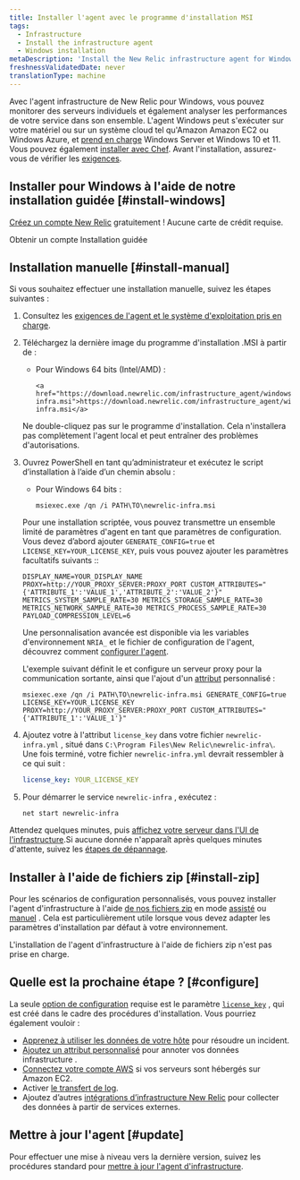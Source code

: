 ```yaml
---
title: Installer l'agent avec le programme d'installation MSI
tags:
  - Infrastructure
  - Install the infrastructure agent
  - Windows installation
metaDescription: 'Install the New Relic infrastructure agent for Windows with a simple headless MSI, and do basic configuration.'
freshnessValidatedDate: never
translationType: machine
---
```


Avec l&apos;agent infrastructure de New Relic pour Windows, vous pouvez monitorer des serveurs individuels et également analyser les performances de votre service dans son ensemble. L&apos;agent Windows peut s&apos;exécuter sur votre matériel ou sur un système cloud tel qu&apos;Amazon Amazon EC2 ou Windows Azure, et [prend en charge](/docs/infrastructure/install-infrastructure-agent/get-started/requirements-infrastructure-agent) Windows Server et Windows 10 et 11. Vous pouvez également [installer avec Chef](/docs/infrastructure/new-relic-infrastructure/config-management-tools/configure-new-relic-infrastructure-using-chef). Avant l&apos;installation, assurez-vous de vérifier les [exigences](/docs/infrastructure/new-relic-infrastructure/getting-started/compatibility-requirements-new-relic-infrastructurets).

## Installer pour Windows à l&apos;aide de notre installation guidée [#install-windows]

[Créez un compte New Relic](https://newrelic.com/signup) gratuitement ! Aucune carte de crédit requise.

<ButtonGroup>
  <ButtonLink role="button" to="https://newrelic.com/signup" variant="primary">
    Obtenir un compte
  </ButtonLink>

  <ButtonLink role="button" to="https://one.newrelic.com/marketplace/install-data-source?state=fbe85f19-a04c-7a2b-0765-3a96ab418be6" variant="primary">
    Installation guidée
  </ButtonLink>
</ButtonGroup>

## Installation manuelle [#install-manual]

Si vous souhaitez effectuer une installation manuelle, suivez les étapes suivantes :

1. Consultez les [exigences de l&apos;agent et le système d&apos;exploitation pris en charge](/docs/infrastructure/new-relic-infrastructure/getting-started/compatibility-requirements-new-relic-infrastructure).

2. Téléchargez la dernière image du programme d&apos;installation .MSI à partir de :

   * Pour Windows 64 bits (Intel/AMD) :
     ```
     <a href="https://download.newrelic.com/infrastructure_agent/windows/newrelic-infra.msi">https://download.newrelic.com/infrastructure_agent/windows/newrelic-infra.msi</a>
     ```

   <Callout variant="important">
     Ne double-cliquez pas sur le programme d&apos;installation. Cela n&apos;installera pas complètement l&apos;agent local et peut entraîner des problèmes d&apos;autorisations.
   </Callout>

3. Ouvrez PowerShell en tant qu’administrateur et exécutez le script d’installation à l’aide d’un chemin absolu :

   * Pour Windows 64 bits :
     ```shell
     msiexec.exe /qn /i PATH\TO\newrelic-infra.msi
     ```

   Pour une installation scriptée, vous pouvez transmettre un ensemble limité de paramètres d&apos;agent en tant que paramètres de configuration. Vous devez d’abord ajouter `GENERATE_CONFIG=true` et `LICENSE_KEY=YOUR_LICENSE_KEY`, puis vous pouvez ajouter les paramètres facultatifs suivants ::

   ```shell
   DISPLAY_NAME=YOUR_DISPLAY_NAME PROXY=http://YOUR_PROXY_SERVER:PROXY_PORT CUSTOM_ATTRIBUTES="{'ATTRIBUTE_1':'VALUE_1','ATTRIBUTE_2':'VALUE_2'}" METRICS_SYSTEM_SAMPLE_RATE=30 METRICS_STORAGE_SAMPLE_RATE=30 METRICS_NETWORK_SAMPLE_RATE=30 METRICS_PROCESS_SAMPLE_RATE=30 PAYLOAD_COMPRESSION_LEVEL=6
   ```

   Une personnalisation avancée est disponible via les variables d&apos;environnement `NRIA_` et le fichier de configuration de l&apos;agent, découvrez comment [configurer l&apos;agent](/docs/infrastructure/install-infrastructure-agent/configuration/configure-infrastructure-agent/).

   L&apos;exemple suivant définit le <InlinePopover type="licenseKey" />et configure un serveur proxy pour la communication sortante, ainsi que l&apos;ajout d&apos;un [attribut](/docs/using-new-relic/welcome-new-relic/get-started/glossary#attribute) personnalisé :

   ```shell
   msiexec.exe /qn /i PATH\TO\newrelic-infra.msi GENERATE_CONFIG=true LICENSE_KEY=YOUR_LICENSE_KEY PROXY=http://YOUR_PROXY_SERVER:PROXY_PORT CUSTOM_ATTRIBUTES="{'ATTRIBUTE_1':'VALUE_1'}"
   ```

4. Ajoutez votre <InlinePopover type="licenseKey" />à l&apos;attribut `license_key` dans votre fichier `newrelic-infra.yml` , situé dans `C:\Program Files\New Relic\newrelic-infra\`. Une fois terminé, votre fichier `newrelic-infra.yml` devrait ressembler à ce qui suit :

   ```yml
   license_key: YOUR_LICENSE_KEY
   ```

5. Pour démarrer le service `newrelic-infra` , exécutez :

   ```shell
   net start newrelic-infra
   ```

Attendez quelques minutes, puis [affichez votre serveur dans l&apos;UI de l&apos;infrastructure](/docs/infrastructure/infrastructure-ui-pages/infra-ui-overview).Si aucune donnée n&apos;apparaît après quelques minutes d&apos;attente, suivez les [étapes de dépannage](/docs/infrastructure/new-relic-infrastructure/troubleshooting/no-data-appears-infrastructure).

## Installer à l&apos;aide de fichiers zip [#install-zip]

Pour les scénarios de configuration personnalisés, vous pouvez installer l&apos;agent d&apos;infrastructure à l&apos;aide [de nos fichiers zip](https://download.newrelic.com/infrastructure_agent/binaries/windows/) en mode [assisté](/docs/infrastructure/install-configure-infrastructure/windows-installation/assisted-install-infrastructure-windows) ou [manuel](/docs/infrastructure/install-configure-infrastructure/windows-installation/manual-install-infrastructure-windows) . Cela est particulièrement utile lorsque vous devez adapter les paramètres d&apos;installation par défaut à votre environnement.

<Callout variant="caution">
  L&apos;installation de l&apos;agent d&apos;infrastructure à l&apos;aide de fichiers zip n&apos;est pas prise en charge.
</Callout>

<InstallFeedback />

## Quelle est la prochaine étape ? [#configure]

La seule [option de configuration](/docs/infrastructure/install-configure-infrastructure/configuration/configure-infrastructure-agent) requise est le paramètre [`license_key`](/docs/Infrastructure-configure-your-agent#conf-license_key) , qui est créé dans le cadre des procédures d&apos;installation. Vous pourriez également vouloir :

* [Apprenez à utiliser les données de votre hôte](/docs/tutorial-troubleshoot-infra-hosts/diagnose-app-infra-data) pour résoudre un incident.
* [Ajoutez un attribut personnalisé](/docs/Infrastructure-configure-your-agent#conf-custom_attributes) pour annoter vos données infrastructure .
* [Connectez votre compte AWS](/docs/infrastructure-amazon-aws-ec2-integration#connect) si vos serveurs sont hébergés sur Amazon EC2.
* Activer [le transfert de log](/docs/logs/enable-new-relic-logs/1-enable-logs/forward-your-logs-using-new-relic-infrastructure-agent).
* Ajoutez d’autres [intégrations d’infrastructure New Relic](/docs/infrastructure/introduction-infra-monitoring) pour collecter des données à partir de services externes.

## Mettre à jour l&apos;agent [#update]

Pour effectuer une mise à niveau vers la dernière version, suivez les procédures standard pour [mettre à jour l&apos;agent d&apos;infrastructure](/docs/infrastructure/new-relic-infrastructure/installation/update-infrastructure-agent).